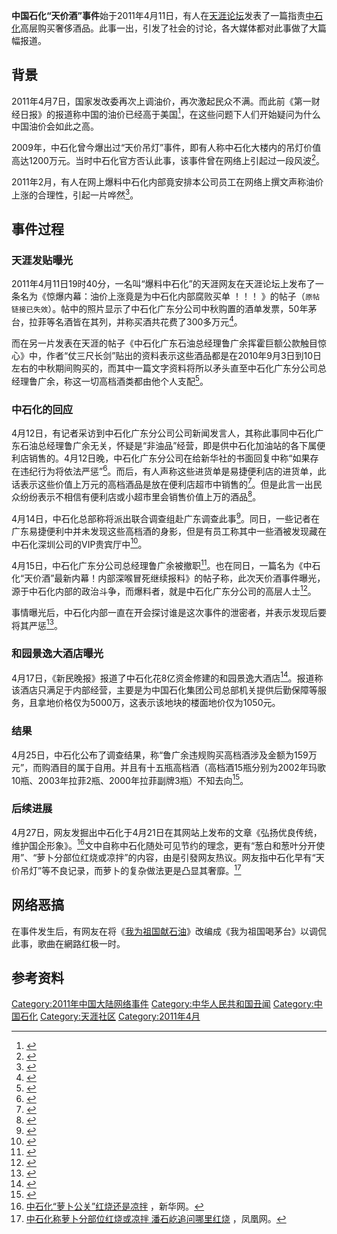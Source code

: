 '''中国石化“天价酒”事件'''始于2011年4月11日，有人在[[天涯论坛|天涯论坛]]发表了一篇指责[[中国石化|中石化]]高层购买奢侈酒品。此事一出，引发了社会的讨论，各大媒体都对此事做了大篇幅报道。

==背景==
2011年4月7日，国家发改委再次上调油价，再次激起民众不满。而此前《第一财经日报》的报道称中国的油价已经高于美国<ref>{{cite web |url=http://auto.sohu.com/20110329/n305028395.shtml |title=中国油价已高于美国 98号汽油比美贵1毛4-搜狐汽车 |first= |last= |work=auto.sohu.com |year=2011 [last update] |quote=第一财经日报 |accessdate=19 April 2011 |archive-date=2011-07-29 |archive-url=https://web.archive.org/web/20110729054158/http://auto.sohu.com/20110329/n305028395.shtml |dead-url=no }}</ref>，在这些问题下人们开始疑问为什么中国油价会如此之高。

2009年，中石化曾今爆出过“天价吊灯”事件，即有人称中石化大楼内的吊灯价值高达1200万元。当时中石化官方否认此事，该事件曾在网络上引起过一段风波<ref>{{cite web |url=http://news.163.com/09/0717/02/5ED0ECOK00011229.html |title=中石化否认吊灯价值1200万(组图)_网易新闻中心 |first= |last= |work=news.163.com |year=2011 [last update] |accessdate=19 April 2011 |archive-url=https://web.archive.org/web/20110728055258/http://news.163.com/09/0717/02/5ED0ECOK00011229.html |archive-date=2011-07-28 |dead-url=yes }}</ref>。

2011年2月，有人在网上爆料中石化内部竟安排本公司员工在网络上撰文声称油价上涨的合理性，引起一片哗然<ref>{{cite web |url=http://news.xinmin.cn/rollnews/2011/02/14/9284961.html |title=中石化：组织员工发帖宣传涨价合理是为练兵_新闻_新民网 |first= |last= |work=news.xinmin.cn |year=2011 [last update] |accessdate=19 April 2011 |archive-date=2011-07-15 |archive-url=https://web.archive.org/web/20110715144423/http://news.xinmin.cn/rollnews/2011/02/14/9284961.html |dead-url=no }}</ref>。

==事件过程==
===天涯发贴曝光===
2011年4月11日19时40分，一名叫“爆料中石化”的天涯网友在天涯论坛上发布了一条名为《惊爆内幕：油价上涨竟是为中石化内部腐败买单 ！！！ 》的帖子（<small>原帖链接已失效</small>）。帖中的照片显示了中石化广东分公司中秋购置的酒单发票，50年茅台，拉菲等名酒皆在其列，并称买酒共花费了300多万元<ref>{{cite web |url=http://www.tianya.cn/publicforum/content/free/1/2134760.shtml |title=中石化高层喝酒万元一瓶，如此穷奢极欲，油价不涨才怪（有图有真相）_天涯杂谈_天涯社区 |first= |last= |work=tianya.cn |year=2011 [last update] |quote=300多万元 |accessdate=19 April 2011 |deadurl=yes |archiveurl=https://web.archive.org/web/20110414154916/http://www.tianya.cn/publicforum/content/free/1/2134760.shtml |archivedate=2011年4月14日 }}</ref>。

而在另一片发表在天涯的帖子《中石化广东石油总经理鲁广余挥霍巨额公款触目惊心》中，作者“仗三尺长剑”贴出的资料表示这些酒品都是在2010年9月3日到10日左右的中秋期间购买的，而其中一篇文字资料将所以矛头直至中石化广东分公司总经理鲁广余，称这一切高档酒类都由他个人支配<ref>{{cite web|url=http://bbs.city.tianya.cn/tianyacity/content/329/1/309533.shtml|title=中石化广东石油总经理鲁广余挥霍巨额公款触目惊心_广州_天涯社区|first=|last=|work=tianya.cn|year=2011 [last update]|quote=仗三尺长剑|accessdate=19 April 2011|deadurl=yes|archiveurl=https://web.archive.org/web/20110414090755/http://bbs.city.tianya.cn/tianyacity/content/329/1/309533.shtml|archivedate=2011年4月14日}}</ref>。
===中石化的回应===
4月12日，有记者采访到中石化广东分公司公司新闻发言人，其称此事同中石化广东石油总经理鲁广余无关，怀疑是“非油品”经营，即是供中石化加油站的各下属便利店销售的。4月12日晚，中石化广东分公司在给新华社的书面回复中称“如果存在违纪行为将依法严惩”<ref>{{cite web |url=http://finance.ifeng.com/stock/special/zshjd/20110413/3863708.shtml |title=中石化承认“公款购高档酒”属实 大部分酒去向成谜_财经_凤凰网 |first= |last= |work=finance.ifeng.com |year=2011 [last update] |accessdate=19 April 2011 |archive-date=2011-07-17 |archive-url=https://web.archive.org/web/20110717163048/http://finance.ifeng.com/stock/special/zshjd/20110413/3863708.shtml |dead-url=no }}</ref>。而后，有人声称这些进货单是易捷便利店的进货单，此话表示这些价值上万元的高档酒品是放在便利店超市中销售的<ref>{{cite web |url=http://finance.ifeng.com/stock/special/zshjd/20110414/3870309.shtml |title=中石化回应巨款购洋酒茅台：购来拿到加油站销售_财经_凤凰网 |first= |last= |work=finance.ifeng.com |year=2011 [last update] |quote=易捷 |accessdate=19 April 2011 |archive-date=2011-04-23 |archive-url=https://web.archive.org/web/20110423144602/http://finance.ifeng.com/stock/special/zshjd/20110414/3870309.shtml |dead-url=no }}</ref>。但是此言一出民众纷纷表示不相信有便利店或小超市里会销售价值上万的酒品<ref>{{cite web |url= http://comment.ifeng.com/view.php?chId=4584&docId=3870309&docName=%E4%B8%AD%E7%9F%B3%E5%8C%96%E5%9B%9E%E5%BA%94%E5%B7%A8%E6%AC%BE%E8%B4%AD%E6%B4%8B%E9%85%92%E8%8C%85%E5%8F%B0%EF%BC%9A%E8%B4%AD%E6%9D%A5%E6%8B%BF%E5%88%B0%E5%8A%A0%E6%B2%B9%E7%AB%99%E9%94%80%E5%94%AE&docUrl=http%3A%2F%2Ffinance.ifeng.com%2Fstock%2Fspecial%2Fzshjd%2F20110414%2F3870309.shtml |title=中石化回应巨款购洋酒茅台：购来拿到加油站销售 |first= |last= |work=comment.ifeng.com |year=2011 [last update] |accessdate=19 April 2011}}</ref>。

4月14日，中石化总部称将派出联合调查组赴广东调查此事<ref>{{cite web |url=http://finance.ifeng.com/stock/special/zshjd/20110414/3871197.shtml |title=中石化称已调查天价酒事件 结果将第一时间公布_财经_凤凰网 |first= |last= |work=finance.ifeng.com |year=2011 [last update] |accessdate=19 April 2011 |archive-date=2014-08-25 |archive-url=https://web.archive.org/web/20140825205138/http://finance.ifeng.com/stock/special/zshjd/20110414/3871197.shtml |dead-url=no }}</ref>。同日，一些记者在广东易捷便利中并未发现这些高档酒的身影，但是有员工称其中一些酒被发现藏在中石化深圳公司的VIP贵宾厅中<ref>{{cite web |url=http://finance.ifeng.com/stock/special/zshjd/20110415/3874300.shtml |title=中石化员工爆料：公司VIP贵宾厅有天价茅台酒_财经_凤凰网 |first= |last= |work=finance.ifeng.com |year=2011 [last update] |accessdate=19 April 2011 |archive-date=2011-04-20 |archive-url=https://web.archive.org/web/20110420054022/http://finance.ifeng.com/stock/special/zshjd/20110415/3874300.shtml |dead-url=no }}</ref>。

4月15日，中石化广东分公司总经理鲁广余被撤职<ref>{{cite web |url=http://finance.ifeng.com/stock/special/zshjd/20110415/3878334.shtml |title=中石化广东分公司总经理因天价酒事件被撤职_财经_凤凰网 |first= |last= |work=finance.ifeng.com |year=2011 [last update] |accessdate=19 April 2011 |archive-date=2011-04-19 |archive-url=https://web.archive.org/web/20110419090733/http://finance.ifeng.com/stock/special/zshjd/20110415/3878334.shtml |dead-url=no }}</ref>。也在同日，一篇名为《中石化“天价酒”最新内幕！内部深喉冒死继续报料》的帖子称，此次天价酒事件曝光，源于中石化内部的政治斗争，而爆料者，就是中石化广东分公司的高层人士<ref>{{cite web |url=http://finance.ifeng.com/stock/special/zshjd/20110416/3883681.shtml |title=网帖称天价酒曝光系内部争斗引发 深喉就是中石化高层_财经_凤凰网 |first= |last= |work=finance.ifeng.com |year=2011 [last update] |accessdate=19 April 2011 |archive-date=2011-04-20 |archive-url=https://web.archive.org/web/20110420054037/http://finance.ifeng.com/stock/special/zshjd/20110416/3883681.shtml |dead-url=no }}</ref>。

事情曝光后，中石化内部一直在开会探讨谁是这次事件的泄密者，并表示发现后要将其严惩<ref>{{cite web |url=http://finance.ifeng.com/stock/special/zshjd/20110417/3884609.shtml |title=中石化天价购酒被曝光后公司开会追查泄密人_财经_凤凰网 |first= |last= |work=finance.ifeng.com |year=2011 [last update] |quote=中石化 |accessdate=19 April 2011 |archive-date=2011-04-23 |archive-url=https://web.archive.org/web/20110423063104/http://finance.ifeng.com/stock/special/zshjd/20110417/3884609.shtml |dead-url=no }}</ref>。

===和园景逸大酒店曝光===
4月17日，《新民晚报》报道了中石化花8亿资金修建的和园景逸大酒店<ref>{{cite web |url=http://hlj.rednet.cn/c/2011/04/18/2235582.htm |title=“和园景逸大酒店”的神秘面纱到底有几层 |first= |last= |work=hlj.rednet.cn |year=2011 [last update] |accessdate=19 April 2011 |archive-url=https://web.archive.org/web/20110421074004/http://hlj.rednet.cn/c/2011/04/18/2235582.htm |archive-date=2011-04-21 |dead-url=yes }}</ref>。报道称该酒店只满足于内部经营，主要是为中国石化集团公司总部机关提供后勤保障等服务，且拿地价格仅为5000万，这表示该地块的楼面地价仅为1050元。

===结果===
4月25日，中石化公布了调查结果，称“鲁广余违规购买高档酒涉及金额为159万元”，而购酒目的属于自用。并且有十五瓶高档酒（高档酒15瓶分别为2002年玛歌10瓶、2003年拉菲2瓶、2000年拉菲副牌3瓶）不知去向<ref>{{cite web |url=http://finance.ifeng.com/stock/special/zshjd/20110425/3931916.shtml |title=中石化天价酒调查结果公布 15瓶高档酒不知去向(2)_财经_凤凰网 |first= |last= |work=finance.ifeng.com |year=2011 [last update] |accessdate=26 April 2011 |archive-date=2011-04-29 |archive-url=https://web.archive.org/web/20110429094611/http://finance.ifeng.com/stock/special/zshjd/20110425/3931916.shtml |dead-url=no }}</ref>。

===后续进展===
4月27日，网友发掘出中石化于4月21日在其网站上发布的文章《弘扬优良传统，维护国企形象》。<ref>[http://news.xinhuanet.com/politics/2011-04/28/c_121356454.htm 中石化“萝卜公关”红烧还是凉拌] {{Wayback|url=http://news.xinhuanet.com/politics/2011-04/28/c_121356454.htm |date=20110501235000 }}，新华网。</ref>文中自称中石化随处可见节约的理念，更有“葱白和葱叶分开使用”、“萝卜分部位红烧或凉拌”的内容，由是引發网友热议。网友指中石化早有“天价吊灯”等不良记录，而萝卜的复杂做法更是凸显其奢靡。<ref>[http://finance.ifeng.com/stock/special/zshjd/20110427/3939358.shtml 中石化称萝卜分部位红烧或凉拌 潘石屹追问哪里红烧] {{Wayback|url=http://finance.ifeng.com/stock/special/zshjd/20110427/3939358.shtml |date=20110430210953 }}，凤凰网。</ref>

==网络恶搞==
{{External media
| video1 = [http://www.youtube.com/watch?v=ocOuri_UqVA 我为祖国喝茅台]，[[Youtube|Youtube]]
}}
在事件发生后，有网友在将《[[我为祖国献石油|我为祖国献石油]]》改编成《我为祖国喝茅台》以调侃此事，歌曲在網路红极一时。

==参考资料==
{{Reflist|2}}
[[Category:2011年中国大陆网络事件|Category:2011年中国大陆网络事件]]
[[Category:中华人民共和国丑闻|Category:中华人民共和国丑闻]]
[[Category:中国石化|Category:中国石化]]
[[Category:天涯社区|Category:天涯社区]]
[[Category:2011年4月|Category:2011年4月]]
